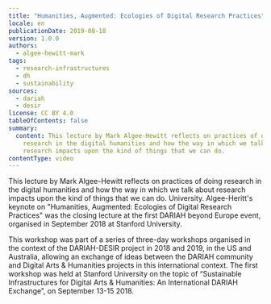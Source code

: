```yaml
---
title: "Humanities, Augmented: Ecologies of Digital Research Practices"
locale: en
publicationDate: 2019-08-18
version: 1.0.0
authors:
  - algee-hewitt-mark
tags:
  - research-infrastructures
  - dh
  - sustainability
sources:
  - dariah
  - desir
license: CC BY 4.0
tableOfContents: false
summary:
  content: This lecture by Mark Algee-Hewitt reflects on practices of doing
    research in the digital humanities and how the way in which we talk about
    research impacts upon the kind of things that we can do.
contentType: video
---
```

This lecture by Mark Algee-Hewitt reflects on practices of doing research in the digital humanities and how the way in which we talk about research impacts upon the kind of things that we can do. University. Algee-Heritt's keynote on "Humanities, Augmented: Ecologies of Digital Research Practices" was the closing lecture at the first DARIAH beyond Europe event, organised in September 2018 at Stanford University.

This workshop was part of a series of three-day workshops organised in the context of the DARIAH-DESIR project in 2018 and 2019, in the US and Australia, allowing an exchange of ideas between the DARIAH community and Digital Arts & Humanities projects in this international context. The first workshop was held at Stanford University on the topic of “Sustainable Infrastructures for Digital Arts & Humanities: An International DARIAH Exchange”, on September 13-15 2018.

<VideoCard title="Humanities, Augmented" subtitle="Ecologies of Digital Research Practices" id="BhDB3IaLZNw" image="images/ecologies-research.png" />

